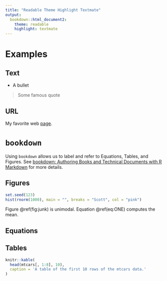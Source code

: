 ```yaml
---
title: "Readable Theme Highlight Textmate"
output: 
  bookdown::html_document2:
    theme: readable
    highlight: textmate
---
```


# Examples
## Text

* A bullet

> Some famous quote

## URL
My favorite web [page](http://www.usms.org/).  

# `bookdown`

Using `bookdown` allows us to label and refer to Equations, Tables, and Figures.  See [bookdown: Authoring Books and Technical Documents with R Markdown](https://bookdown.org/yihui/bookdown/) for more details. 

## Figures

```r
set.seed(123)
hist(rnorm(1000), main = "", breaks = "Scott", col = "pink")
```

Figure \@ref(fig:junk) is unimodal. Equation \@ref(eq:ONE) computes the mean.

## Equations

\begin{equation}
\bar{x} = \sum_{i=1}^{n}\frac{x_i}{n}
(\#eq:ONE)
\end{equation}

\begin{equation}
X \overset{\bullet}{\sim}\mathcal{N}(\mu, \sigma)
(\#eq:TWO)
\end{equation}

## Tables

```r
knitr::kable(
  head(mtcars[, 1:8], 10),
  caption = 'A table of the first 10 rows of the mtcars data.'
)
```
